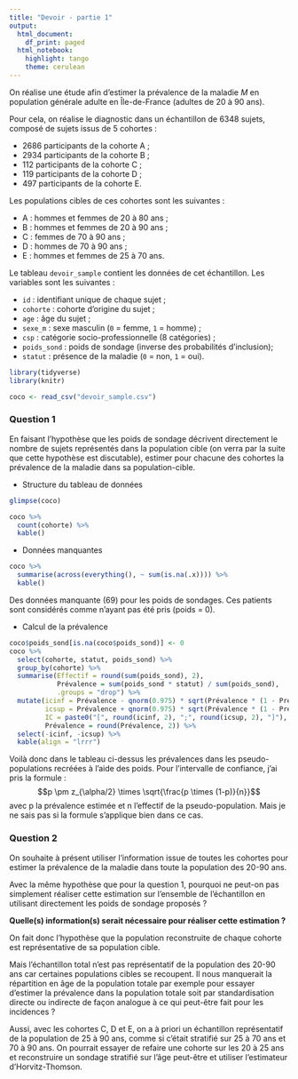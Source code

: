 ```yaml
---
title: "Devoir - partie 1"
output:
  html_document:
    df_print: paged
  html_notebook:
    highlight: tango
    theme: cerulean
---
```


On réalise une étude afin d'estimer la prévalence de la maladie $M$ en population générale adulte en Île-de-France (adultes de 20 à 90 ans).

Pour cela, on réalise le diagnostic dans un échantillon de 6348 sujets, composé de sujets issus de 5 cohortes :

- 2686 participants de la cohorte A ;
- 2934 participants de la cohorte B ;
- 112 participants de la cohorte C ;
- 119 participants de la cohorte D ;
- 497 participants de la cohorte E.

Les populations cibles de ces cohortes sont les suivantes :

- A : hommes et femmes de 20 à 80 ans ;
- B : hommes et femmes de 20 à 90 ans ;
- C : femmes de 70 à 90 ans ;
- D : hommes de 70 à 90 ans ;
- E : hommes et femmes de 25 à 70 ans.

Le tableau `devoir_sample` contient les données de cet échantillon. Les variables sont les suivantes :

- `id` : identifiant unique de chaque sujet ;
- `cohorte` : cohorte d'origine du sujet ;
- `age` : âge du sujet ;
- `sexe_m` : sexe masculin (`0` = femme, `1` = homme) ;
- `csp` : catégorie socio-professionnelle (8 catégories) ;
- `poids_sond` : poids de sondage (inverse des probabilités d'inclusion);
- `statut` : présence de la maladie (`0` = non, `1` = oui).

```r
library(tidyverse)
library(knitr)
```

```r
coco <- read_csv("devoir_sample.csv")
```


### Question 1

En faisant l'hypothèse que les poids de sondage décrivent directement le nombre de sujets représentés dans la population cible (on verra par la suite que cette hypothèse est discutable), estimer pour chacune des cohortes la prévalence de la maladie dans sa population-cible.

* Structure du tableau de données

```r
glimpse(coco)
```

```r
coco %>% 
  count(cohorte) %>% 
  kable()
```

* Données manquantes

```r
coco %>% 
  summarise(across(everything(), ~ sum(is.na(.x)))) %>% 
  kable()
```
Des données manquante (69) pour les poids de sondages. Ces patients sont considérés comme n'ayant pas été pris (poids = 0).

* Calcul de la prévalence

```r
coco$poids_sond[is.na(coco$poids_sond)] <- 0
coco %>% 
  select(cohorte, statut, poids_sond) %>% 
  group_by(cohorte) %>% 
  summarise(Effectif = round(sum(poids_sond), 2),
            Prévalence = sum(poids_sond * statut) / sum(poids_sond),
            .groups = "drop") %>% 
  mutate(icinf = Prévalence - qnorm(0.975) * sqrt(Prévalence * (1 - Prévalence) / Effectif),
         icsup = Prévalence + qnorm(0.975) * sqrt(Prévalence * (1 - Prévalence) / Effectif),
         IC = paste0("[", round(icinf, 2), ";", round(icsup, 2), "]"),
         Prévalence = round(Prévalence, 2)) %>% 
  select(-icinf, -icsup) %>% 
  kable(align = "lrrr")
```

Voilà donc dans le tableau ci-dessus les prévalences dans les pseudo-populations recréées à l'aide des poids. Pour l'intervalle de confiance, j'ai pris la formule :
$$p \pm z_{\alpha/2} \times \sqrt{\frac{p \times (1-p)}{n}}$$
avec p la prévalence estimée et n l'effectif de la pseudo-population. Mais je ne sais pas si la formule s'applique bien dans ce cas.


### Question 2

On souhaite à présent utiliser l'information issue de toutes les cohortes pour estimer la prévalence de la maladie dans toute la population des 20-90 ans.

Avec la même hypothèse que pour la question 1, pourquoi ne peut-on pas simplement réaliser cette estimation sur l'ensemble de l'échantillon en utilisant directement les poids de sondage proposés ?

**Quelle(s) information(s) serait nécessaire pour réaliser cette estimation ?**

On fait donc l'hypothèse que la population reconstruite de chaque cohorte est représentative de sa population cible.

Mais l'échantillon total n'est pas représentatif de la population des 20-90 ans car certaines populations cibles se recoupent. Il nous manquerait la répartition en âge de la population totale par exemple pour essayer d'estimer la prévalence dans la population totale soit par standardisation directe ou indirecte de façon analogue à ce qui peut-être fait pour les incidences ?

Aussi, avec les cohortes C, D et E, on a à priori un échantillon représentatif de la population de 25 à 90 ans, comme si c'était stratifié sur 25 à 70 ans et 70 à 90 ans. On pourrait essayer de refaire une cohorte sur les 20 à 25 ans et reconstruire un sondage stratifié sur l'âge peut-être et utiliser l'estimateur d'Horvitz-Thomson.